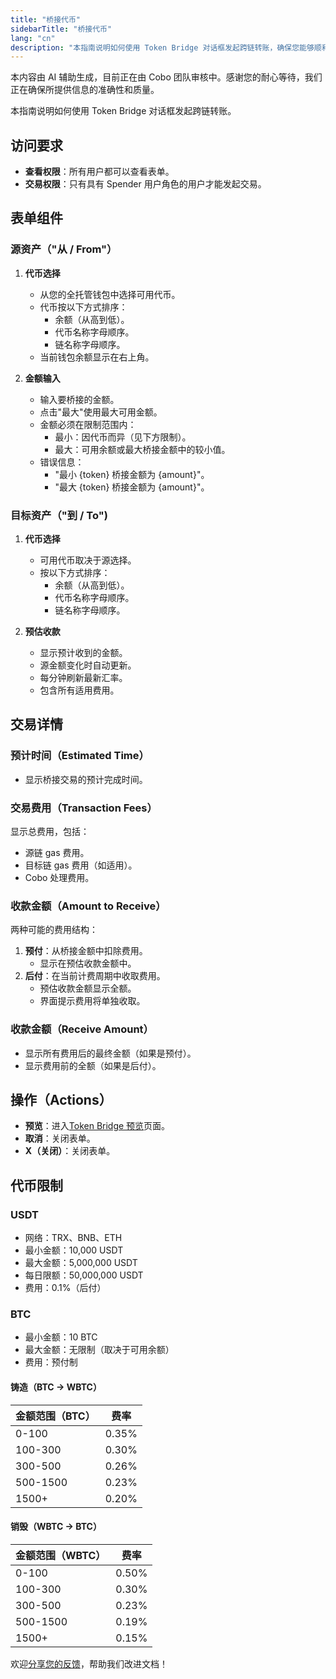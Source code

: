 ```yaml
---
title: "桥接代币"
sidebarTitle: "桥接代币"
lang: "cn"
description: "本指南说明如何使用 Token Bridge 对话框发起跨链转账，确保您能够顺利进行资产转移。"
---
```


<Note>本内容由 AI 辅助生成，目前正在由 Cobo 团队审核中。感谢您的耐心等待，我们正在确保所提供信息的准确性和质量。</Note>

本指南说明如何使用 Token Bridge 对话框发起跨链转账。

## 访问要求

- **查看权限**：所有用户都可以查看表单。
- **交易权限**：只有具有 Spender 用户角色的用户才能发起交易。

## 表单组件

### 源资产（"从 / From"）

1. **代币选择**
   - 从您的全托管钱包中选择可用代币。
   - 代币按以下方式排序：
     - 余额（从高到低）。
     - 代币名称字母顺序。
     - 链名称字母顺序。
   - 当前钱包余额显示在右上角。

2. **金额输入**
   - 输入要桥接的金额。
   - 点击"最大"使用最大可用金额。
   - 金额必须在限制范围内：
     - 最小：因代币而异（见下方限制）。
     - 最大：可用余额或最大桥接金额中的较小值。
   - 错误信息：
     - "最小 {token} 桥接金额为 {amount}"。
     - "最大 {token} 桥接金额为 {amount}"。

### 目标资产（"到 / To")

1. **代币选择**
   - 可用代币取决于源选择。
   - 按以下方式排序：
     - 余额（从高到低）。
     - 代币名称字母顺序。
     - 链名称字母顺序。

2. **预估收款**
   - 显示预计收到的金额。
   - 源金额变化时自动更新。
   - 每分钟刷新最新汇率。
   - 包含所有适用费用。

## 交易详情

### 预计时间（Estimated Time）
- 显示桥接交易的预计完成时间。

### 交易费用（Transaction Fees）
显示总费用，包括：
- 源链 gas 费用。
- 目标链 gas 费用（如适用）。
- Cobo 处理费用。

### 收款金额（Amount to Receive）
两种可能的费用结构：
1. **预付**：从桥接金额中扣除费用。
   - 显示在预估收款金额中。
2. **后付**：在当前计费周期中收取费用。
   - 预估收款金额显示全额。
   - 界面提示费用将单独收取。

### 收款金额（Receive Amount）
- 显示所有费用后的最终金额（如果是预付）。
- 显示费用前的全额（如果是后付）。

## 操作（Actions）

- **预览**：进入[Token Bridge 预览](/cn/apps/bridge/how-to-use/manage/confirmation.mdx)页面。
- **取消**：关闭表单。
- **X（关闭）**：关闭表单。

## 代币限制

### USDT
- 网络：TRX、BNB、ETH
- 最小金额：10,000 USDT
- 最大金额：5,000,000 USDT
- 每日限额：50,000,000 USDT
- 费用：0.1%（后付）

### BTC
- 最小金额：10 BTC
- 最大金额：无限制（取决于可用余额）
- 费用：预付制

#### 铸造（BTC → WBTC）
| 金额范围（BTC） | 费率 |
|----------------|------|
| 0-100          | 0.35% |
| 100-300        | 0.30% |
| 300-500        | 0.26% |
| 500-1500       | 0.23% |
| 1500+          | 0.20% |

#### 销毁（WBTC → BTC）
| 金额范围（WBTC） | 费率 |
|----------------|------|
| 0-100          | 0.50% |
| 100-300        | 0.30% |
| 300-500        | 0.23% |
| 500-1500       | 0.19% |
| 1500+          | 0.15% |

<Tip>欢迎[分享您的反馈](https://forms.zohopublic.com/cobo/form/DocumentFeedbackForm/formperma/QvLOhxJv1_JMsJ-1dleZ8Itb_7rzN-LtgvsDdxosoVI?referrername=manuals)，帮助我们改进文档！</Tip>
